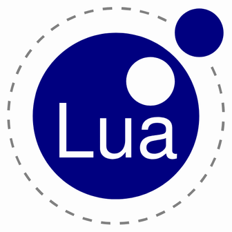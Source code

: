 <svg viewBox="0 0 128 128">
    <title>Lua</title>
    <style></style><path
        fill="navy"
        d="M127.3 15.1c0-7.9-6.4-14.3-14.3-14.3S98.6 7.1 98.6 15.1 105 29.4 113 29.4s14.3-6.4 14.3-14.3"
    ></path><g fill="navy"
        ><path
            d="M64 15.1c-27 0-49 21.9-49 49s21.9 49 49 49 49-21.9 49-49-22-49-49-49zM50.7 88.5h-20V56.4h4.1v28.5h15.9v3.6zm22.3 0h-3.3v-3.2c-2.2 3-4.3 4.2-7.7 4.2-4.5 0-7.4-2.5-7.4-6.3V65.4h3.7v16.3c0 2.8 1.9 4.5 4.8 4.5 3.8 0 6.3-3.1 6.3-7.8v-13H73v23.1zm-3-44.8c0-7.9 6.4-14.3 14.3-14.3s14.3 6.4 14.3 14.3S92.2 58 84.3 58 70 51.6 70 43.7zm29.8 45.4c-1.2.3-1.8.4-2.5.4-2.4 0-3.5-1.1-3.8-3.4-2.6 2.4-4.9 3.4-7.8 3.4-4.7 0-7.6-2.6-7.6-6.8 0-3 1.4-5.1 4.1-6.2 1.4-.6 2.2-.7 7.4-1.4 2.9-.4 3.8-1 3.8-2.6v-1c0-2.2-1.9-3.4-5.2-3.4-3.4 0-5.1 1.3-5.4 4.1h-3.7c.1-2.3.5-3.6 1.6-4.8 1.5-1.7 4.3-2.7 7.7-2.7 5.7 0 8.7 2.2 8.7 6.3v13.6c0 1.1.7 1.8 2 1.8.2 0 .4 0 .8-.1l-.1 2.8z"
        ></path><path
            d="M81.9 82.6c0 2.3 1.7 3.7 4.5 3.7 2.2 0 4-.7 5.5-2.1 1.1-1 1.5-1.8 1.5-3v-4.1c-1.2.6-2 .7-5.9 1.3-3.9.5-5.6 1.8-5.6 4.2z"
        ></path></g
    ><path
        fill="gray"
        d="M66.3 128l-.1-1.5c1.8-.1 3.6-.2 5.4-.4l.2 1.5c-1.8.2-3.7.3-5.5.4zm-5.6 0c-1.9-.1-3.7-.3-5.6-.5l.2-1.5c1.8.2 3.6.4 5.4.5v1.5zm16.6-1.4l-.3-1.4c1.8-.4 3.5-.8 5.3-1.4l.4 1.4c-1.7.6-3.5 1.1-5.4 1.4zm-27.7-.2c-1.8-.4-3.6-.9-5.4-1.5l.5-1.4c1.7.6 3.5 1 5.3 1.5l-.4 1.4zm38.4-3l-.6-1.4c1.7-.7 3.3-1.4 5-2.3l.7 1.3c-1.7.9-3.4 1.7-5.1 2.4zm-49-.4c-1.7-.7-3.4-1.5-5-2.4l.7-1.3c1.6.9 3.3 1.6 4.9 2.4L39 123zm59-4.7l-.8-1.2c1.5-1 3-2 4.5-3.1l.9 1.2c-1.5 1.1-3.1 2.1-4.6 3.1zm-68.8-.6c-1.6-1-3.1-2.1-4.5-3.2l.9-1.2c1.4 1.1 2.9 2.2 4.4 3.2l-.8 1.2zm77.7-6.1l-1-1.1c1.3-1.2 2.7-2.5 3.9-3.8l1.1 1c-1.3 1.3-2.7 2.6-4 3.9zm-86.5-.7c-1.4-1.3-2.7-2.6-3.9-4l1.1-1c1.2 1.3 2.5 2.7 3.8 3.9l-1 1.1zm94.1-7.5l-1.2-.9c1.1-1.4 2.2-2.9 3.2-4.4l1.2.8c-1 1.5-2.1 3.1-3.2 4.5zm-101.6-.8c-1.1-1.5-2.2-3-3.2-4.6l1.2-.8c1 1.5 2 3 3.1 4.5l-1.1.9zm107.7-8.5l-1.3-.7c.9-1.6 1.6-3.3 2.4-4.9l1.3.5-2.4 5.1zM7 93.1c-.8-1.7-1.6-3.4-2.3-5.1l1.3-.5c.7 1.7 1.4 3.3 2.3 5l-1.3.6zm117.9-9.3l-1.4-.5c.6-1.7 1-3.5 1.5-5.3l1.4.3c-.4 1.9-.9 3.7-1.5 5.5zm-122.1-1c-.5-1.8-1-3.6-1.4-5.4l1.4-.3c.4 1.8.8 3.5 1.4 5.3l-1.4.4zm124.6-9.9l-1.5-.2c.2-1.8.4-3.6.5-5.4l1.5.1c0 1.8-.2 3.7-.5 5.5zM.5 71.9C.2 70 .1 68.2 0 66.3l1.5-.1c.1 1.8.2 3.6.4 5.4l-1.4.3zm126-10.1c-.1-1.8-.2-3.6-.4-5.4l1.5-.2c.2 1.8.4 3.7.4 5.6h-1.5zm-125-1L0 60.7c.1-1.9.3-3.7.5-5.6l1.5.3c-.2 1.8-.4 3.6-.5 5.4zM125.2 51c-.4-1.8-.8-3.6-1.4-5.3l1.4-.4c.5 1.8 1 3.6 1.4 5.4l-1.4.3zM3 50l-1.4-.3c.4-1.8.9-3.6 1.5-5.4l1.4.5C3.9 46.5 3.4 48.2 3 50zm119-9.4c-.7-1.7-1.4-3.4-2.3-5l1.3-.7c.8 1.7 1.6 3.4 2.3 5.1l-1.3.6zm-115.6-1L5 39.1c.7-1.7 1.5-3.4 2.4-5l1.3.7c-.8 1.5-1.6 3.2-2.3 4.8zm5.1-9.6l-1.2-.8c1-1.6 2.1-3.1 3.2-4.5l1.2.9c-1.2 1.4-2.2 2.9-3.2 4.4zm6.7-8.6l-1.1-1c1.3-1.4 2.6-2.7 4-3.9l1 1.1c-1.4 1.2-2.7 2.5-3.9 3.8zm8.1-7.3l-.9-1.2c1.5-1.1 3-2.2 4.6-3.2l.8 1.2c-1.6 1.1-3.1 2.1-4.5 3.2zm67-5.4c-1.6-.8-3.3-1.6-4.9-2.3l.5-1.4c1.7.7 3.4 1.5 5 2.4l-.6 1.3zm-57.8-.4L34.8 7c1.7-.8 3.4-1.6 5.1-2.3l.6 1.3c-1.7.7-3.4 1.5-5 2.3zm47.7-3.8c-1.7-.6-3.5-1-5.3-1.4l.3-1.4c1.8.4 3.6.9 5.4 1.5l-.4 1.3zm-37.6-.3l-.4-1.4c1.8-.5 3.6-1 5.4-1.4l.3 1.4c-1.8.4-3.6.9-5.3 1.4zm27-2.2c-1.8-.2-3.6-.4-5.4-.5l.1-1.5c1.9.1 3.7.3 5.6.5L72.6 2zm-16.3-.1L56.1.4c1.8-.2 3.7-.4 5.6-.4l.1 1.5c-1.9 0-3.7.2-5.5.4z"
    ></path>
</svg>
